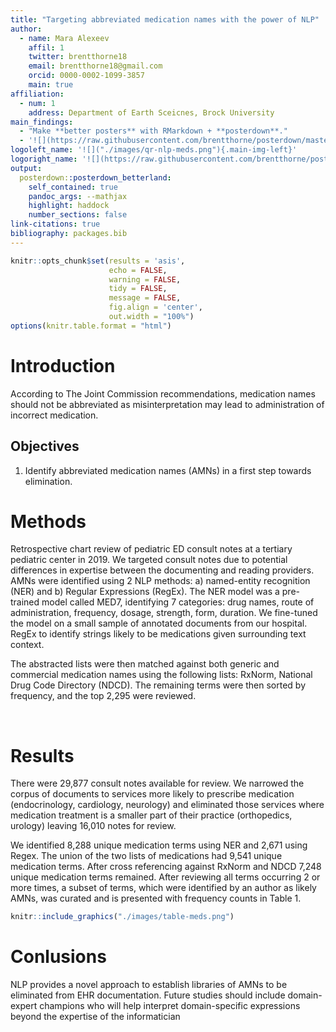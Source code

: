 ```yaml
---
title: "Targeting abbreviated medication names with the power of NLP"
author:
  - name: Mara Alexeev
    affil: 1
    twitter: brentthorne18
    email: brentthorne18@gmail.com
    orcid: 0000-0002-1099-3857
    main: true
affiliation:
  - num: 1
    address: Department of Earth Sceicnes, Brock University
main_findings:
  - "Make **better posters** with RMarkdown + **posterdown**."
  - '![](https://raw.githubusercontent.com/brentthorne/posterdown/master/images/betterhexlogo.png){.main_pic}'
logoleft_name: '![]("./images/qr-nlp-meds.png"){.main-img-left}'
logoright_name: '![](https://raw.githubusercontent.com/brentthorne/posterdown/master/images/betterhexlogo.png){.main-img-right}'
output: 
  posterdown::posterdown_betterland:
    self_contained: true
    pandoc_args: --mathjax
    highlight: haddock
    number_sections: false
link-citations: true
bibliography: packages.bib
---
```


```r
knitr::opts_chunk$set(results = 'asis',
                      echo = FALSE,
                      warning = FALSE,
                      tidy = FALSE,
                      message = FALSE,
                      fig.align = 'center',
                      out.width = "100%")
options(knitr.table.format = "html") 
```

# Introduction

According to The Joint Commission recommendations, medication names should not be abbreviated as misinterpretation may lead to administration of incorrect medication.

## Objectives

1. Identify abbreviated medication names (AMNs) in a first step towards elimination. 

# Methods

Retrospective chart review of pediatric ED consult notes at a tertiary pediatric center in 2019. We targeted consult notes due to potential differences in expertise between the documenting and reading providers. AMNs were identified using 2 NLP methods: a) named-entity recognition (NER) and b) Regular Expressions (RegEx). The NER model was a pre-trained model called MED7, identifying 7 categories: drug names, route of administration, frequency, dosage, strength, form, duration. We fine-tuned the model on a small sample of annotated documents from our hospital. RegEx to identify strings likely to be medications given surrounding text context. 

The abstracted lists were then matched against both generic and commercial medication names using the following lists: RxNorm, National Drug Code Directory (NDCD). The remaining terms were then sorted by frequency, and the top 2,295 were reviewed. 

<br>

# Results

There were 29,877 consult notes available for review. We narrowed the corpus of documents to services more likely to prescribe medication (endocrinology, cardiology, neurology) and eliminated those services where medication treatment is a smaller part of their practice (orthopedics, urology) leaving 16,010 notes for review.  

We identified 8,288 unique medication terms using NER and 2,671 using Regex. The union of the two lists of medications had 9,541 unique medication terms. After cross referencing against RxNorm and NDCD 7,248 unique medication terms remained. After reviewing all terms occurring 2 or more times, a subset of terms, which were identified by an author as likely AMNs, was curated and is presented with frequency counts in Table 1. 


```r

knitr::include_graphics("./images/table-meds.png")

```

# Conlusions

NLP provides a novel approach to establish libraries of AMNs to be eliminated from EHR documentation. Future studies should include domain-expert champions who will help interpret domain-specific expressions beyond the expertise of the informatician
